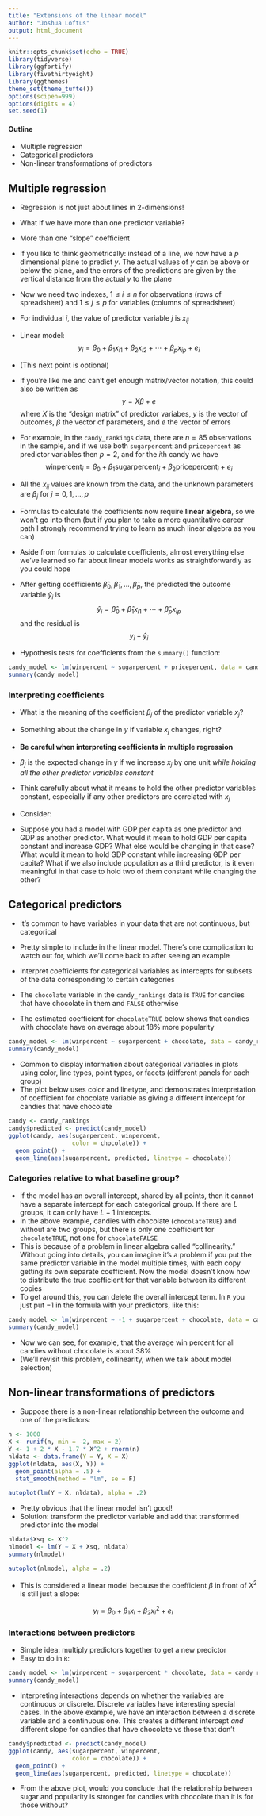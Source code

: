 ```yaml
---
title: "Extensions of the linear model"
author: "Joshua Loftus"
output: html_document
---
```


```r
knitr::opts_chunk$set(echo = TRUE)
library(tidyverse)
library(ggfortify)
library(fivethirtyeight)
library(ggthemes)
theme_set(theme_tufte())
options(scipen=999)
options(digits = 4)
set.seed(1)
```

#### Outline

- Multiple regression
- Categorical predictors
- Non-linear transformations of predictors

## Multiple regression

- Regression is not just about lines in 2-dimensions!
- What if we have more than one predictor variable?
- More than one "slope" coefficient
- If you like to think geometrically: instead of a line, we now have a $p$ dimensional plane to predict $y$. The actual values of $y$ can be above or below the plane, and the errors of the predictions are given by the vertical distance from the actual $y$ to the plane

- Now we need two indexes, $1 \leq i \leq n$ for observations (rows of spreadsheet) and $1 \leq j \leq p$ for variables (columns of spreadsheet)
- For individual $i$, the value of predictor variable $j$ is $x_{ij}$
- Linear model:
$$
y_i = \beta_0 + \beta_1 x_{i1} + \beta_2 x_{i2} + \cdots + \beta_p x_{ip} + e_i
$$
- (This next point is optional)
- If you're like me and can't get enough matrix/vector notation, this could also be written as
$$
y = X \beta + e
$$
where $X$ is the "design matrix" of predictor variabes, $y$ is the vector of outcomes, $\beta$ the vector of parameters, and $e$ the vector of errors

- For example, in the `candy_rankings` data, there are $n = 85$ observations in the sample, and if we use both `sugarpercent` and `pricepercent` as predictor variables then $p = 2$, and for the $i$th candy we have
$$
\text{winpercent}_i = \beta_0 + \beta_1 \text{sugarpercent}_i + \beta_2 \text{pricepercent}_i + e_i
$$
- All the $x_{ij}$ values are known from the data, and the unknown parameters are $\beta_j$ for $j = 0,1, \ldots, p$

- Formulas to calculate the coefficients now require **linear algebra**, so we won't go into them (but if you plan to take a more quantitative career path I strongly recommend trying to learn as much linear algebra as you can)
- Aside from formulas to calculate coefficients, almost everything else we've learned so far about linear models works as straightforwardly as you could hope
- After getting coefficients $\hat \beta_0, \hat \beta_1, \ldots, \hat \beta_p$, the predicted the outcome variable $\hat y_i$ is
$$
\hat y_i = \hat \beta_0 + \hat \beta_1 x_{i1} + \cdots + \hat \beta_p x_{ip}
$$
and the residual is
$$
y_i - \hat y_i 
$$
- Hypothesis tests for coefficients from the `summary()` function:

```r
candy_model <- lm(winpercent ~ sugarpercent + pricepercent, data = candy_rankings)
summary(candy_model)
```

### Interpreting coefficients

- What is the meaning of the coefficient $\beta_j$ of the predictor variable $x_j$?
- Something about the change in $y$ if variable $x_j$ changes, right?
- **Be careful when interpreting coefficients in multiple regression**
- $\beta_j$ is the expected change in $y$ if we increase $x_j$ by one unit *while holding all the other predictor variables constant*
- Think carefully about what it means to hold the other predictor variables constant, especially if any other predictors are correlated with $x_j$

- Consider:

- Suppose you had a model with GDP per capita as one predictor and GDP as another predictor. What would it mean to hold GDP per capita constant and increase GDP? What else would be changing in that case? What would it mean to hold GDP constant while increasing GDP per capita? What if we also include population as a third predictor, is it even meaningful in that case to hold two of them constant while changing the other?


## Categorical predictors

- It's common to have variables in your data that are not continuous, but categorical
- Pretty simple to include in the linear model. There's one complication to watch out for, which we'll come back to after seeing an example

- Interpret coefficients for categorical variables as intercepts for subsets of the data corresponding to certain categories
- The `chocolate` variable in the `candy_rankings` data is `TRUE` for candies that have chocolate in them and `FALSE` otherwise
- The estimated coefficient for `chocolateTRUE` below shows that candies with chocolate have on average about 18\% more popularity

```r
candy_model <- lm(winpercent ~ sugarpercent + chocolate, data = candy_rankings)
summary(candy_model)
```

- Common to display information about categorical variables in plots using color, line types, point types, or facets (different panels for each group)
- The plot below uses color and linetype, and demonstrates interpretation of coefficient for chocolate variable as giving a different intercept for candies that have chocolate

```r
candy <- candy_rankings
candy$predicted <- predict(candy_model)
ggplot(candy, aes(sugarpercent, winpercent,
                  color = chocolate)) + 
  geom_point() +
  geom_line(aes(sugarpercent, predicted, linetype = chocolate))
```

### Categories relative to what baseline group?

- If the model has an overall intercept, shared by all points, then it cannot have a separate intercept for each categorical group. If there are $L$ groups, it can only have $L-1$ intercepts.
- In the above example, candies with chocolate (`chocolateTRUE`) and without are two groups, but there is only one coefficient for `chocolateTRUE`, not one for `chocolateFALSE`
- This is because of a problem in linear algebra called "collinearity." Without going into details, you can imagine it's a problem if you put the same predictor variable in the model multiple times, with each copy getting its own separate coefficient. Now the model doesn't know how to distribute the true coefficient for that variable between its different copies
- To get around this, you can delete the overall intercept term. In `R` you just put $-1$ in the formula with your predictors, like this:

```r
candy_model <- lm(winpercent ~ -1 + sugarpercent + chocolate, data = candy_rankings)
summary(candy_model)
```

- Now we can see, for example, that the average win percent for all candies without chocolate is about 38\%
- (We'll revisit this problem, collinearity, when we talk about model selection)

## Non-linear transformations of predictors

- Suppose there is a non-linear relationship between the outcome and one of the predictors:

```r
n <- 1000
X <- runif(n, min = -2, max = 2)
Y <- 1 + 2 * X - 1.7 * X^2 + rnorm(n)
nldata <- data.frame(Y = Y, X = X)
ggplot(nldata, aes(X, Y)) + 
  geom_point(alpha = .5) +
  stat_smooth(method = "lm", se = F)
```

```r
autoplot(lm(Y ~ X, nldata), alpha = .2)
```

- Pretty obvious that the linear model isn't good!
- Solution: transform the predictor variable and add that transformed predictor into the model

```r
nldata$Xsq <- X^2
nlmodel <- lm(Y ~ X + Xsq, nldata)
summary(nlmodel)
```

```r
autoplot(nlmodel, alpha = .2)
```

- This is considered a linear model because the coefficient $\beta$ in front of $X^2$ is still just a slope:

$$
y_i = \beta_0 + \beta_1 x_i + \beta_2 x_i^2 + e_i
$$

### Interactions between predictors

- Simple idea: multiply predictors together to get a new predictor
- Easy to do in `R`:

```r
candy_model <- lm(winpercent ~ sugarpercent * chocolate, data = candy_rankings)
summary(candy_model)
```

- Interpreting interactions depends on whether the variables are continuous or discrete. Discrete variables have interesting special cases. In the above example, we have an interaction between a discrete variable and a continuous one. This creates a different intercept *and* different slope for candies that have chocolate vs those that don't

```r
candy$predicted <- predict(candy_model)
ggplot(candy, aes(sugarpercent, winpercent,
                  color = chocolate)) + 
  geom_point() +
  geom_line(aes(sugarpercent, predicted, linetype = chocolate))
```

- From the above plot, would you conclude that the relationship between sugar and popularity is stronger for candies with chocolate than it is for those without?